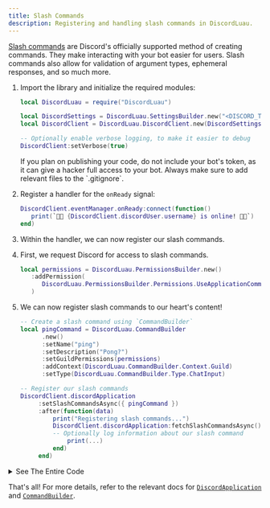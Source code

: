 ```yaml
---
title: Slash Commands
description: Registering and handling slash commands in DiscordLuau.
---
```



[Slash commands](https://discord.com/developers/docs/interactions/application-commands) are Discord's officially supported 
method of creating commands. They make interacting with your bot easier for users. Slash commands also allow for validation 
of argument types, ephemeral responses, and so much more.

<Steps>

1. Import the library and initialize the required modules:

   ```lua
   local DiscordLuau = require("DiscordLuau")

   local DiscordSettings = DiscordLuau.SettingsBuilder.new("<DISCORD_TOKEN>")
   local DiscordClient = DiscordLuau.DiscordClient.new(DiscordSettings)

   -- Optionally enable verbose logging, to make it easier to debug
   DiscordClient:setVerbose(true)
   ```

   <Aside type="caution" title="Watch out!">
      If you plan on publishing your code, do not include your bot's token, as it can
      give a hacker full access to your bot. Always make sure to add relevant files to
      the `.gitignore`.
   </Aside>

2. Register a handler for the `onReady` signal:

   ```lua
   DiscordClient.eventManager.onReady:connect(function()
      print(`🎉🎉 {DiscordClient.discordUser.username} is online! 🎉🎉`)
   end)
   ```

3. Within the handler, we can now register our slash commands.

4. First, we request Discord for access to slash commands.

   ```lua
   local permissions = DiscordLuau.PermissionsBuilder.new()
      :addPermission(
         DiscordLuau.PermissionsBuilder.Permissions.UseApplicationCommands
      )
   ```

5. We can now register slash commands to our heart's content!

   ```lua
   -- Create a slash command using `CommandBuilder`
   local pingCommand = DiscordLuau.CommandBuilder
         .new()
         :setName("ping")
         :setDescription("Pong?")
         :setGuildPermissions(permissions)
         :addContext(DiscordLuau.CommandBuilder.Context.Guild)
         :setType(DiscordLuau.CommandBuilder.Type.ChatInput)

   -- Register our slash commands
   DiscordClient.discordApplication
		:setSlashCommandsAsync({ pingCommand })
		:after(function(data)
			print("Registering slash commands...")
			DiscordClient.discordApplication:fetchSlashCommandsAsync():after(function(...)
            -- Optionally log information about our slash command
				print(...)
			end)
		end)
   ```
</Steps>

<details>
   <summary>See The Entire Code</summary>

   ```lua
   local DiscordLuau = require("DiscordLuau")

   local DiscordSettings = DiscordLuau.SettingsBuilder.new("<DISCORD_TOKEN>")
   local DiscordClient = DiscordLuau.DiscordClient.new(DiscordSettings)

   -- Optionally enable verbose logging, to make it easier to debug
   DiscordClient:setVerbose(true)

   DiscordClient.eventManager.onReady:connect(function()
      print(`🎉🎉 {DiscordClient.discordUser.username} is online! 🎉🎉`)

      local permissions = DiscordLuau.PermissionsBuilder.new()
         :addPermission(
            DiscordLuau.PermissionsBuilder.Permissions.UseApplicationCommands
         )

      -- Create a slash command using `CommandBuilder`
      local pingCommand = DiscordLuau.CommandBuilder
            .new()
            :setName("ping")
            :setDescription("Pong?")
            :setGuildPermissions(permissions)
            :addContext(DiscordLuau.CommandBuilder.Context.Guild)
            :setType(DiscordLuau.CommandBuilder.Type.ChatInput)

      -- Register our slash commands
      DiscordClient.discordApplication
         :setSlashCommandsAsync({ pingCommand })
         :after(function(data)
            print("Registering slash commands...")
            DiscordClient.discordApplication:fetchSlashCommandsAsync():after(function(...)
               -- Optionally log information about our slash command
               print(...)
            end)
         end)
   end)   
   ```
</details>

That's all! For more details, refer to the relevant docs for [`DiscordApplication`](/classes/objects/discordapplication/) and
[`CommandBuilder`](/classes/builders/commandbuilder/).
